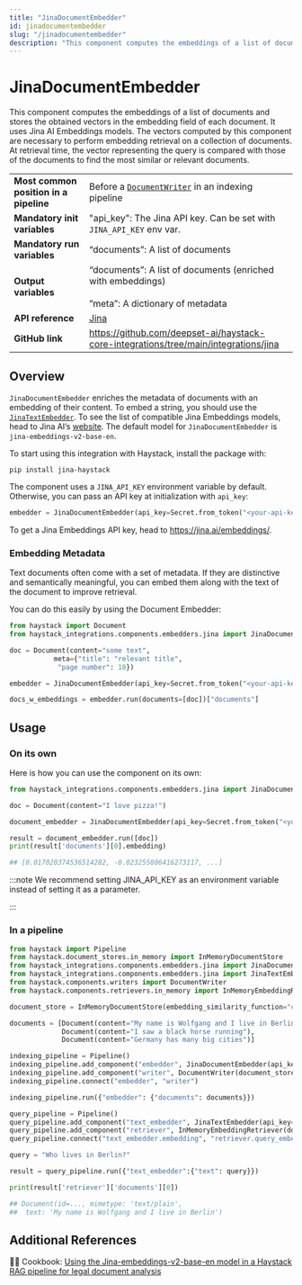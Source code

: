 ```yaml
---
title: "JinaDocumentEmbedder"
id: jinadocumentembedder
slug: "/jinadocumentembedder"
description: "This component computes the embeddings of a list of documents and stores the obtained vectors in the embedding field of each document. It uses Jina AI Embeddings models.  The vectors computed by this component are necessary to perform embedding retrieval on a collection of documents. At retrieval time, the vector representing the query is compared with those of the documents to find the most similar or relevant documents."
---
```


# JinaDocumentEmbedder

This component computes the embeddings of a list of documents and stores the obtained vectors in the embedding field of each document. It uses Jina AI Embeddings models.  The vectors computed by this component are necessary to perform embedding retrieval on a collection of documents. At retrieval time, the vector representing the query is compared with those of the documents to find the most similar or relevant documents.

|  |  |
| --- | --- |
| **Most common position in a pipeline** | Before a [`DocumentWriter`](../writers/documentwriter.mdx)  in an indexing pipeline |
| **Mandatory init variables** | "api_key": The Jina API key. Can be set with `JINA_API_KEY` env var. |
| **Mandatory run variables** | “documents”: A list of documents |
| **Output variables** | “documents”: A list of documents (enriched with embeddings)  <br /> <br />”meta”: A dictionary of metadata |
| **API reference** | [Jina](/reference/integrations-jina) |
| **GitHub link** | https://github.com/deepset-ai/haystack-core-integrations/tree/main/integrations/jina |

## Overview

`JinaDocumentEmbedder` enriches the metadata of documents with an embedding of their content. To embed a string, you should use the [`JinaTextEmbedder`](https://docs.haystack.deepset.ai/v2.0/docs/jinatextembedder). To see the list of compatible Jina Embeddings models, head to Jina AI’s [website](https://jina.ai/embeddings/). The default model for `JinaDocumentEmbedder` is `jina-embeddings-v2-base-en`.

To start using this integration with Haystack, install the package with:

```shell
pip install jina-haystack
```

The component uses a `JINA_API_KEY` environment variable by default. Otherwise, you can pass an API key at initialization with `api_key`:

```python
embedder = JinaDocumentEmbedder(api_key=Secret.from_token("<your-api-key>"))
```

To get a Jina Embeddings API key, head to https://jina.ai/embeddings/.

### Embedding Metadata

Text documents often come with a set of metadata. If they are distinctive and semantically meaningful, you can embed them along with the text of the document to improve retrieval.

You can do this easily by using the Document Embedder:

```python
from haystack import Document
from haystack_integrations.components.embedders.jina import JinaDocumentEmbedder

doc = Document(content="some text",
	       meta={"title": "relevant title",
			"page number": 18})

embedder = JinaDocumentEmbedder(api_key=Secret.from_token("<your-api-key>"), meta_fields_to_embed=["title"])

docs_w_embeddings = embedder.run(documents=[doc])["documents"]

```

## Usage

### On its own

Here is how you can use the component on its own:

```python
from haystack_integrations.components.embedders.jina import JinaDocumentEmbedder

doc = Document(content="I love pizza!")

document_embedder = JinaDocumentEmbedder(api_key=Secret.from_token("<your-api-key>"))

result = document_embedder.run([doc])
print(result['documents'][0].embedding)

## [0.017020374536514282, -0.023255806416273117, ...]

```

:::note
We recommend setting JINA_API_KEY as an environment variable instead of setting it as a parameter.

:::

### In a pipeline

```python
from haystack import Pipeline
from haystack.document_stores.in_memory import InMemoryDocumentStore
from haystack_integrations.components.embedders.jina import JinaDocumentEmbedder
from haystack_integrations.components.embedders.jina import JinaTextEmbedder
from haystack.components.writers import DocumentWriter
from haystack.components.retrievers.in_memory import InMemoryEmbeddingRetriever

document_store = InMemoryDocumentStore(embedding_similarity_function="cosine")

documents = [Document(content="My name is Wolfgang and I live in Berlin"),
             Document(content="I saw a black horse running"),
             Document(content="Germany has many big cities")]

indexing_pipeline = Pipeline()
indexing_pipeline.add_component("embedder", JinaDocumentEmbedder(api_key=Secret.from_token("<your-api-key>")))
indexing_pipeline.add_component("writer", DocumentWriter(document_store=document_store))
indexing_pipeline.connect("embedder", "writer")

indexing_pipeline.run({"embedder": {"documents": documents}})

query_pipeline = Pipeline()
query_pipeline.add_component("text_embedder", JinaTextEmbedder(api_key=Secret.from_token("<your-api-key>")))
query_pipeline.add_component("retriever", InMemoryEmbeddingRetriever(document_store=document_store))
query_pipeline.connect("text_embedder.embedding", "retriever.query_embedding")

query = "Who lives in Berlin?"

result = query_pipeline.run({"text_embedder":{"text": query}})

print(result['retriever']['documents'][0])

## Document(id=..., mimetype: 'text/plain',
##  text: 'My name is Wolfgang and I live in Berlin')

```

## Additional References

:cook: Cookbook: [Using the Jina-embeddings-v2-base-en model in a Haystack RAG pipeline for legal document analysis](https://haystack.deepset.ai/cookbook/jina-embeddings-v2-legal-analysis-rag)
